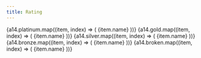 ```yaml
---
title: Rating
---
```




<Tabs>
    <TabItem value="0" label="Platinum" default>
        {a14.platinum.map((item, index) => (
            <Link target="_blank" to={item.link} style={{ display: 'block', marginBottom: '8px' }}>
                {item.name}
            </Link>
        ))}
    </TabItem>
    <TabItem value="1" label="Gold">
        {a14.gold.map((item, index) => (
            <Link target="_blank" to={item.link} style={{ display: 'block', marginBottom: '8px' }}>
                {item.name}
            </Link>
        ))}
    </TabItem>
    <TabItem value="2" label="Silver">
        {a14.silver.map((item, index) => (
            <Link target="_blank" to={item.link} style={{ display: 'block', marginBottom: '8px' }}>
                {item.name}
            </Link>
        ))}
    </TabItem>
    <TabItem value="3" label="Bronze">
        {a14.bronze.map((item, index) => (
            <Link target="_blank" to={item.link} style={{ display: 'block', marginBottom: '8px' }}>
                {item.name}
            </Link>
        ))}
    </TabItem>
    <TabItem value="4" label="Broken">
        {a14.broken.map((item, index) => (
            <Link target="_blank" to={item.link} style={{ display: 'block', marginBottom: '8px' }}>
                {item.name}
            </Link>
        ))}
    </TabItem>
</Tabs>

